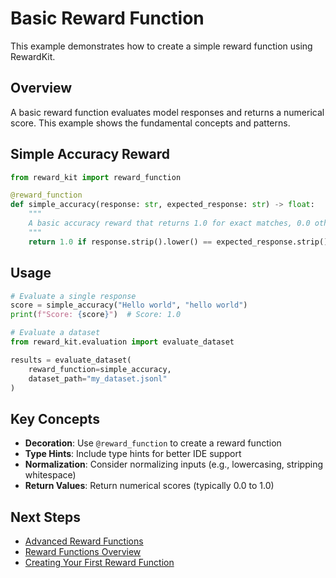 # Basic Reward Function

This example demonstrates how to create a simple reward function using RewardKit.

## Overview

A basic reward function evaluates model responses and returns a numerical score. This example shows the fundamental concepts and patterns.

## Simple Accuracy Reward

```python
from reward_kit import reward_function

@reward_function
def simple_accuracy(response: str, expected_response: str) -> float:
    """
    A basic accuracy reward that returns 1.0 for exact matches, 0.0 otherwise.
    """
    return 1.0 if response.strip().lower() == expected_response.strip().lower() else 0.0
```

## Usage

```python
# Evaluate a single response
score = simple_accuracy("Hello world", "hello world")
print(f"Score: {score}")  # Score: 1.0

# Evaluate a dataset
from reward_kit.evaluation import evaluate_dataset

results = evaluate_dataset(
    reward_function=simple_accuracy,
    dataset_path="my_dataset.jsonl"
)
```

## Key Concepts

- **Decoration**: Use `@reward_function` to create a reward function
- **Type Hints**: Include type hints for better IDE support
- **Normalization**: Consider normalizing inputs (e.g., lowercasing, stripping whitespace)
- **Return Values**: Return numerical scores (typically 0.0 to 1.0)

## Next Steps

- [Advanced Reward Functions](./examples/advanced_examples/advanced_reward_functions.mdx)
- [Reward Functions Overview](./reward_functions_overview.mdx)
- [Creating Your First Reward Function](../../tutorials/creating_your_first_reward_function.mdx)
